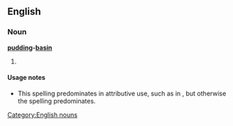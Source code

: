 ==English==

===Noun===
'''[[pudding]]-[[basin]]'''

# {{alternative spelling of|pudding basin|lang=en}}

====Usage notes====
* This spelling predominates in attributive use, such as in {{term|pudding-basin haircut}}, but otherwise the spelling {{term|pudding basin}} predominates.

[[Category:English nouns]]
